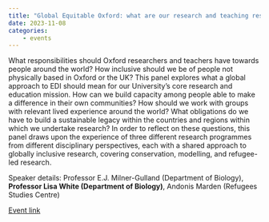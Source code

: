 ```yaml
---
title: "Global Equitable Oxford: what are our research and teaching responsibilities to the wider world? (Oxford Talks)"
date: 2023-11-08
categories:
    - events
---
```


What responsibilities should Oxford researchers and teachers have towards people around the world? How inclusive should we be of people not physically based in Oxford or the UK? This panel explores what a global approach to EDI should mean for our University’s core research and education mission. How can we build capacity among people able to make a difference in their own communities? How should we work with groups with relevant lived experience around the world? What obligations do we have to build a sustainable legacy within the countries and regions within which we undertake research? In order to reflect on these questions, this panel draws upon the experience of three different research programmes from different disciplinary perspectives, each with a shared approach to globally inclusive research, covering conservation, modelling, and refugee-led research.

Speaker details: Professor E.J. Milner-Gulland (Department of Biology), **Professor Lisa White (Department of Biology)**, Andonis Marden (Refugees Studies Centre)

[Event link](https://talks.ox.ac.uk/talks/id/9a9067bb-794f-4750-a5d7-e8a0ca57c811/)